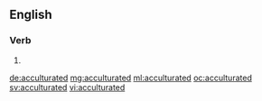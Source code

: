 ==English==

===Verb===
{{head|en}}

# {{en-past of|acculturate}}

[[de:acculturated]]
[[mg:acculturated]]
[[ml:acculturated]]
[[oc:acculturated]]
[[sv:acculturated]]
[[vi:acculturated]]